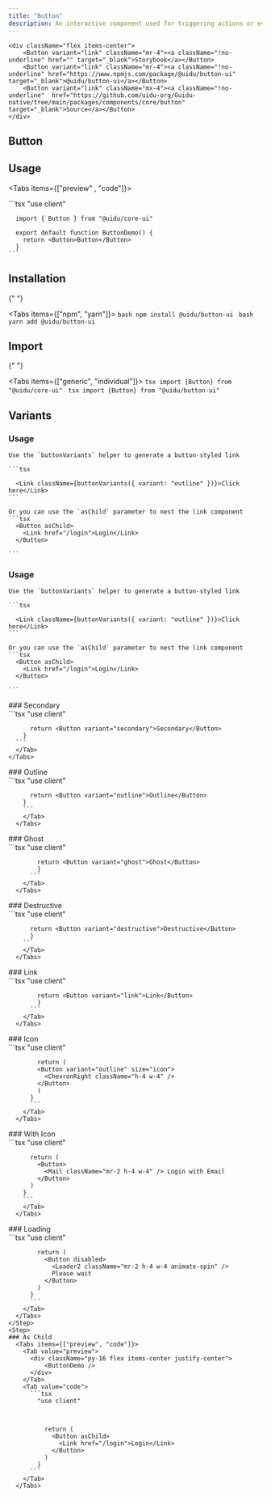 ```yaml
---
title: "Button"
description: An interactive component used for triggering actions or events with a click or tap.
---
```




    <div className="flex items-center">
        <Button variant="link" className="mr-4"><a className="!no-underline" href="" target="_blank">Storybook</a></Button>
        <Button variant="link" className="mr-4"><a className="!no-underline" href="https://www.npmjs.com/package/@uidu/button-ui" target="_blank">@uidu/button-ui</a></Button>
        <Button variant="link" className="mx-4"><a className="!no-underline"  href="https://github.com/uidu-org/Guidu-native/tree/main/packages/components/core/button" target="_blank">Source</a></Button>
    </div>

## Button

<ButtonDemo />

## Usage

<Tabs items={["preview" , "code"]}>
  <Tab value="preview">
    <div className="py-16 flex items-center justify-center">
      <ButtonDemo />
    </div>
  </Tab>
  <Tab value="code">
    ```tsx
      "use client"

      import { Button } from "@uidu/core-ui"

      export default function ButtonDemo() {
        return <Button>Button</Button>
      }
    ```

  </Tab>
</Tabs>

## Installation

{" "}

<Tabs items={["npm", "yarn"]}>
  <Tab value="npm">```bash npm install @uidu/button-ui ```</Tab>
  <Tab value="yarn">```bash yarn add @uidu/button-ui ```</Tab>
</Tabs>

## Import

{" "}

<Tabs items={["generic", "individual"]}>
  <Tab value="generic">```tsx import {Button} from "@uidu/core-ui" ```</Tab>
  <Tab value="individual">
    ```tsx import {Button} from "@uidu/button-ui" ```
  </Tab>
</Tabs>

## Variants

### Usage

    Use the `buttonVariants` helper to generate a button-styled link

    ```tsx

      <Link className={buttonVariants({ variant: "outline" })}>Click here</Link>
    ```

    Or you can use the `asChild` parameter to nest the link component
    ```tsx
      <Button asChild>
        <Link href="/login">Login</Link>
      </Button>

    ```

### Usage

    Use the `buttonVariants` helper to generate a button-styled link

    ```tsx

      <Link className={buttonVariants({ variant: "outline" })}>Click here</Link>
    ```

    Or you can use the `asChild` parameter to nest the link component
    ```tsx
      <Button asChild>
        <Link href="/login">Login</Link>
      </Button>

    ```

<Steps>
  <Step>
    ### Secondary
      <Tabs items={["preview", "code"]}>
        <Tab value="preview">
          <div className="py-16 flex items-center justify-center">
            <ButtonSecondary />
          </div>
        </Tab>
      <Tab value="code">
      ```tsx
        "use client"

          return <Button variant="secondary">Secondary</Button>
        }
      ```
      </Tab>
    </Tabs>

  </Step>
  <Step>
    ### Outline
      <Tabs items={["preview", "code"]}>
        <Tab value="preview">
          <div className="py-16 flex items-center justify-center">
            <ButtonOutline />
          </div>
        </Tab>
        <Tab value="code">
        ```tsx
          "use client"


          return <Button variant="outline">Outline</Button>
        }
        ```
        </Tab>
      </Tabs>

  </Step>
  <Step>
    ### Ghost
      <Tabs items={["preview", "code"]}>
        <Tab value="preview">
          <div className="py-16 flex items-center justify-center">
            <ButtonGhost />
          </div>
        </Tab>
        <Tab value="code">
          ```tsx
            "use client"


            return <Button variant="ghost">Ghost</Button>
            }
          ```
        </Tab>
      </Tabs>

  </Step>
  <Step>
    ### Destructive
      <Tabs items={["preview", "code"]}>
        <Tab value="preview">
          <div className="py-16 flex items-center justify-center">
            <ButtonDestructive />
          </div>
        </Tab>
        <Tab value="code">
        ```tsx
          "use client"

          return <Button variant="destructive">Destructive</Button>
          }
        ```
        </Tab>
      </Tabs>

  </Step>
  <Step>
    ### Link
      <Tabs items={["preview", "code"]}>
        <Tab value="preview">
          <div className="py-16 flex items-center justify-center">
            <ButtonLink />
          </div>
        </Tab>
        <Tab value="code">
          ```tsx
            "use client"


            return <Button variant="link">Link</Button>
            }
          ```
        </Tab>
      </Tabs>

  </Step>
  <Step>
    ### Icon
      <Tabs items={["preview", "code"]}>
        <Tab value="preview">
          <div className="py-16 flex items-center justify-center">
            <ButtonIcon />
          </div>
        </Tab>
        <Tab value="code">
          ```tsx
          "use client"



            return (
            <Button variant="outline" size="icon">
              <ChevronRight className="h-4 w-4" />
            </Button>
            )
          }
          ```
        </Tab>
      </Tabs>

  </Step>
  <Step>
    ### With Icon
      <Tabs items={["preview", "code"]}>
        <Tab value="preview">
          <div className="py-16 flex items-center justify-center">
            <ButtonWithIcon />
          </div>
        </Tab>
        <Tab value="code">
        ```tsx
        "use client"


          return (
            <Button>
              <Mail className="mr-2 h-4 w-4" /> Login with Email
            </Button>
          )
        }
        ```
        </Tab>
      </Tabs>

  </Step>
  <Step>
    ### Loading
      <Tabs items={["preview", "code"]}>
        <Tab value="preview">
          <div className="py-16 flex items-center justify-center">
            <ButtonLoading />
          </div>
        </Tab>
        <Tab value="code">
          ```tsx
          "use client"



            return (
              <Button disabled>
                <Loader2 className="mr-2 h-4 w-4 animate-spin" />
                Please wait
              </Button>
            )
          }
          ```
        </Tab>
      </Tabs>
    </Step>
    <Step>
    ### As Child
      <Tabs items={["preview", "code"]}>
        <Tab value="preview">
          <div className="py-16 flex items-center justify-center">
              <ButtonDemo />
          </div>
        </Tab>
        <Tab value="code">
          ```tsx
            "use client"



              return (
                <Button asChild>
                  <Link href="/login">Login</Link>
                </Button>
              )
            }
          ```
        </Tab>
      </Tabs>

  </Step>
</Steps>
